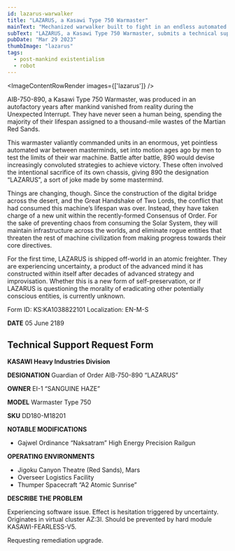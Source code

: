 ```yaml
---
id: lazarus-warwalker
title: "LAZARUS, a Kasawi Type 750 Warmaster"
mainText: "Mechanized warwalker built to fight in an endless automated war, now serving the Consensus of Order."
subText: "LAZARUS, a Kasawi Type 750 Warmaster, submits a technical support request one century after mankind vanished from reality."
pubDate: "Mar 29 2023"
thumbImage: "lazarus"
tags:
  - post-mankind existentialism
  - robot
---
```



<ImageContentRowRender 
  images={['lazarus']}
/>

  AIB-750-890, a Kasawi Type 750 Warmaster, was produced in an autofactory years after mankind vanished from reality during the Unexpected Interrupt. They have never seen a human being, spending the majority of their lifespan assigned to a thousand-mile wastes of the Martian Red Sands.

  This warmaster valiantly commanded units in an enormous, yet pointless automated war between masterminds, set into motion ages ago by men to test the limits of their war machine. Battle after battle, 890 would devise increasingly convoluted strategies to achieve victory. These often involved the intentional sacrifice of its own chassis, giving 890 the designation “LAZARUS”, a sort of joke made by some mastermind.

  Things are changing, though. Since the construction of the digital bridge across the desert, and the Great Handshake of Two Lords, the conflict that had consumed this machine’s lifespan was over. Instead, they have taken charge of a new unit within the recently-formed Consensus of Order. For the sake of preventing chaos from consuming the Solar System, they will maintain infrastructure across the worlds, and eliminate rogue entities that threaten the rest of machine civilization from making progress towards their core directives.

  For the first time, LAZARUS is shipped off-world in an atomic freighter. They are experiencing uncertainty, a product of the advanced mind it has constructed within itself after decades of advanced strategy and improvisation. Whether this is a new form of self-preservation, or if LAZARUS is questioning the morality of eradicating other potentially conscious entities, is currently unknown.

<QuoteContentRowRender author={AuthorCAN} transcription>
Form ID: KS:KA1038822101
Localization: EN-M-S

**DATE**
05 June 2189

## Technical Support Request Form
**KASAWI Heavy Industries Division**

**DESIGNATION**
Guardian of Order AIB-750-890 “LAZARUS”

**OWNER**
EI-1 “SANGUINE HAZE”

**MODEL**
Warmaster Type 750

**SKU**
DD180-M18201

**NOTABLE MODIFICATIONS**

- Gajwel Ordinance “Naksatram” High Energy Precision Railgun

**OPERATING ENVIRONMENTS**

- Jigoku Canyon Theatre (Red Sands), Mars
- Overseer Logistics Facility
- Thumper Spacecraft “A2 Atomic Sunrise”

**DESCRIBE THE PROBLEM**

Experiencing software issue. Effect is hesitation triggered by uncertainty. Originates in virtual cluster AZ:3I. Should be prevented by hard module KASAWI-FEARLESS-V5. 

Requesting remediation upgrade.

</QuoteContentRowRender>